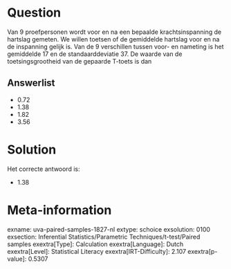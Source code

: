 Question
========

Van 9 proefpersonen wordt voor en na een bepaalde krachtsinspanning de
hartslag gemeten. We willen toetsen of de gemiddelde hartslag voor en na
de inspanning gelijk is. Van de 9 verschillen tussen voor- en nameting
is het gemiddelde 17 en de standaarddeviatie 37. De waarde van de
toetsingsgrootheid van de gepaarde T-toets is dan

Answerlist
----------

* 0.72
* 1.38
* 1.82
* 3.56

Solution
========

Het correcte antwoord is: 

* 1.38

Meta-information
================
exname: uva-paired-samples-1827-nl
extype: schoice
exsolution: 0100
exsection: Inferential Statistics/Parametric Techniques/t-test/Paired samples
exextra[Type]: Calculation
exextra[Language]: Dutch
exextra[Level]: Statistical Literacy
exextra[IRT-Difficulty]: 2.107
exextra[p-value]: 0.5307
